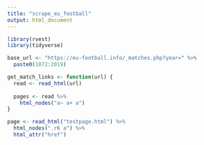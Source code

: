 ```yaml
---
title: "scrape_eu_football"
output: html_document
---
```


```r
library(rvest)
library(tidyverse)
```

```r
base_url <- "https://eu-football.info/_matches.php?year=" %>%
  paste0(1872:2019)
```

```r
get_match_links <- function(url) {
  read <- read_html(url)
  
  pages <- read %>%
    html_nodes("a~ a+ a")
}
```

```r
page <- read_html("testpage.html") %>%
  html_nodes(".r6 a") %>%
  html_attr("href")
```

